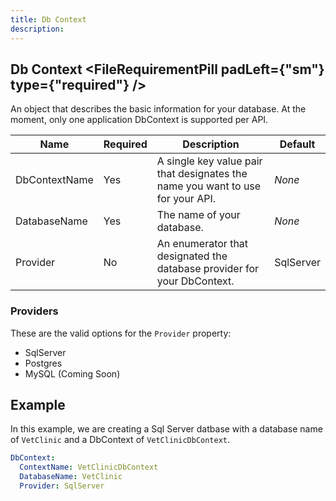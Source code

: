 ```yaml
---
title: Db Context
description: 
---
```


## Db Context <FileRequirementPill padLeft={"sm"} type={"required"} />

An object that describes the basic information for your database. At the moment, only one application DbContext is supported per API.

| Name          | Required | Description                                                  | Default   |
| ------------- | -------- | ------------------------------------------------------------ | --------- |
| DbContextName | Yes      | A single key value pair that designates the name you want to use for your API. | *None*    |
| DatabaseName  | Yes      | The name of your database.                                   | *None*    |
| Provider      | No       | An enumerator that designated the database provider for your DbContext. | SqlServer |

### Providers
These are the valid options for the `Provider` property:
- SqlServer
- Postgres
- MySQL (Coming Soon)

## Example
In this example, we are creating a Sql Server datbase with a database name of `VetClinic` and a DbContext of `VetClinicDbContext`.
```yaml
DbContext:
  ContextName: VetClinicDbContext
  DatabaseName: VetClinic
  Provider: SqlServer
```

